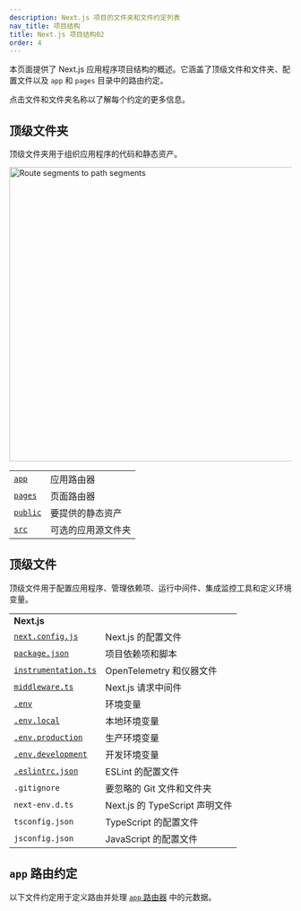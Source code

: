 ---
description: Next.js 项目的文件夹和文件约定列表
nav_title: 项目结构
title: Next.js 项目结构02
order: 4
---

本页面提供了 Next.js 应用程序项目结构的概述。它涵盖了顶级文件和文件夹、配置文件以及 `app` 和 `pages` 目录中的路由约定。

点击文件和文件夹名称以了解每个约定的更多信息。

## 顶级文件夹

顶级文件夹用于组织应用程序的代码和静态资产。

<Image
  alt="Route segments to path segments"
  srcLight="/docs/light/top-level-folders.png"
  srcDark="/docs/dark/top-level-folders.png"
  width="1600"
  height="525"
/>

|                                                                          |                                    |
| ------------------------------------------------------------------------ | ---------------------------------- |
| [`app`](/docs/app/building-your-application/routing)                     | 应用路由器                         |
| [`pages`](/docs/pages/building-your-application/routing)                 | 页面路由器                       |
| [`public`](/docs/app/building-your-application/optimizing/static-assets) | 要提供的静态资产                 |
| [`src`](/docs/app/building-your-application/configuring/src-directory)   | 可选的应用源文件夹               |

## 顶级文件

顶级文件用于配置应用程序、管理依赖项、运行中间件、集成监控工具和定义环境变量。

|                                                                                             |                                         |
| ------------------------------------------------------------------------------------------- | --------------------------------------- |
| **Next.js**                                                                                 |                                         |
| [`next.config.js`](/docs/app/api-reference/next-config-js)                                  | Next.js 的配置文件                     |
| [`package.json`](/docs/getting-started/installation#manual-installation)                    | 项目依赖项和脚本                       |
| [`instrumentation.ts`](/docs/app/building-your-application/optimizing/instrumentation)      | OpenTelemetry 和仪器文件               |
| [`middleware.ts`](/docs/app/building-your-application/routing/middleware)                   | Next.js 请求中间件                     |
| [`.env`](/docs/app/building-your-application/configuring/environment-variables)             | 环境变量                               |
| [`.env.local`](/docs/app/building-your-application/configuring/environment-variables)       | 本地环境变量                           |
| [`.env.production`](/docs/app/building-your-application/configuring/environment-variables)  | 生产环境变量                           |
| [`.env.development`](/docs/app/building-your-application/configuring/environment-variables) | 开发环境变量                           |
| [`.eslintrc.json`](/docs/app/building-your-application/configuring/eslint)                  | ESLint 的配置文件                      |
| `.gitignore`                                                                                | 要忽略的 Git 文件和文件夹             |
| `next-env.d.ts`                                                                             | Next.js 的 TypeScript 声明文件        |
| `tsconfig.json`                                                                             | TypeScript 的配置文件                  |
| `jsconfig.json`                                                                             | JavaScript 的配置文件                  |

## `app` 路由约定

以下文件约定用于定义路由并处理 [`app` 路由器](/docs/app) 中的元数据。

